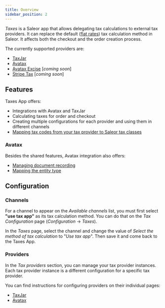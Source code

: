 ```yaml
---
title: Overview
sidebar_position: 2
---
```



<AppMetadata
  minSaleorVersion="3.9"
  roadmapUrl="https://github.com/saleor/apps/issues?q=is:open+label:%22App:+Taxes%22"
  githubUrl="https://github.com/saleor/apps/tree/main/apps/taxes"
/>

_Taxes_ is a Saleor app that allows delegating tax calculations to external tax providers. It can replace the default ([flat rates](docs/developer/taxes.mdx#flat-rates)) tax calculation method in Saleor. It affects both the checkout and the order creation process.

The currently supported providers are:

- [TaxJar](https://www.taxjar.com/)
- [Avatax](https://www.avalara.com/us/en/index.html)
- [Avatax Excise](https://developer.avalara.com/excise/) [_coming soon_]
- [Stripe Tax](https://stripe.com/tax) [_coming soon_]

## Features

Taxes App offers:

- Integrations with Avatax and TaxJar
- Calculating taxes for order and checkout
- Creating multiple configurations for each provider and using them in different channels
- [Mapping tax codes from your tax provider to Saleor tax classes](tax-codes)

### Avatax

Besides the shared features, Avatax integration also offers:

- [Managing document recording](avatax/document-recording)
- [Mapping the entity type](avatax/entity-type)

## Configuration

### Channels

For a channel to appear on the _Available channels_ list, you must first select **"use tax app"** as its tax calculation method. You can do that on the _Tax Configuration_ page (_Configuration_ → _Taxes_).

In the _Taxes_ page, select the channel and change the value of _Select the method of tax calculation_ to "_Use tax app_". Then save it and come back to the Taxes App.

### Providers

In the _Tax providers_ section, you can manage your tax provider instances. Each tax provider instance is a different configuration for a specific tax provider.

You can find instructions for configuring providers on their individual pages:

- [TaxJar](taxjar/configuration)
- [Avatax](avatax/configuration)
